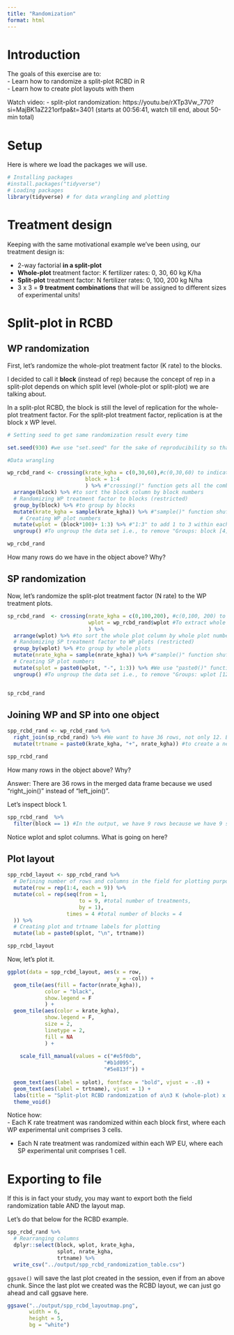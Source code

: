 ```yaml
---
title: "Randomization"
format: html
---
```


# Introduction  
The goals of this exercise are to:  
- Learn how to randomize a split-plot RCBD in R  
- Learn how to create plot layouts with them  

Watch video: - split-plot randomization: https://youtu.be/rXTp3Vw_770?si=MajBK1aZ221orfpa&t=3401 (starts at 00:56:41, watch till end, about 50-min total)

# Setup  
Here is where we load the packages we will use.  
```r
# Installing packages
#install.packages("tidyverse")
# Loading packages
library(tidyverse) # for data wrangling and plotting
```

# Treatment design  
Keeping with the same motivational example we've been using, our treatment design is:  

-   2-way factorial **in a split-plot**  
-   **Whole-plot** treatment factor: K fertilizer rates: 0, 30, 60 kg K/ha\
-   **Split-plot** treatment factor: N fertilizer rates: 0, 100, 200 kg N/ha\
-   3 x 3 = **9 treatment combinations** that will be assigned to different sizes of experimental units!  

# Split-plot in RCBD  
## WP randomization  
First, let's randomize the whole-plot treatment factor (K rate) to the blocks.  

I decided to call it **block** (instead of rep) because the concept of rep in a split-plot depends on which split level (whole-plot or split-plot) we are talking about.  

In a split-plot RCBD, the block is still the level of replication for the whole-plot treatment factor. For the split-plot treatment factor, replication is at the block x WP level.  

```r

# Setting seed to get same randomization result every time

set.seed(930) #we use "set.seed" for the sake of reproducibility so that the randomization does not shuffle and we get the exact same order of randomization each time we run this code chunk

#Data wrangling

wp_rcbd_rand <- crossing(krate_kgha = c(0,30,60),#c(0,30,60) to indicate 3 levels of potassium rate # I want to create all possible combinations of these 3 treatments with the blocks
                         block = 1:4
                         ) %>% #"crossing()" function gets all the combinations of two or more different things #
  arrange(block) %>% #to sort the block column by block numbers
  # Randomizing WP treatment factor to blocks (restricted) 
  group_by(block) %>% #to group by blocks
  mutate(krate_kgha = sample(krate_kgha)) %>% #"sample()" function shuffles/randomizes thing for us #To randomize the "krate_kgha" within each block
    # Creating WP plot numbers 
  mutate(wplot = (block*100)+ 1:3) %>% #"1:3" to add 1 to 3 within each combination of block numbers
  ungroup() #To ungroup the data set i.e., to remove "Groups: block [4]" i.e., to remove the grouping structure from behind the scene

wp_rcbd_rand
```

How many rows do we have in the object above? Why?  

## SP randomization  
Now, let's randomize the split-plot treatment factor (N rate) to the WP treatment plots.  
```r

sp_rcbd_rand  <- crossing(nrate_kgha = c(0,100,200), #c(0,100, 200) to indicate 3 levels of nitrogen rate # I want to create all possible combinations of these 3 nitrogen treatments with the whole plots
                          wplot = wp_rcbd_rand$wplot #To extract whole plots from the "wp_rcbd_rand" dataset that we previously created
                          ) %>%
  arrange(wplot) %>% #to sort the whole plot column by whole plot numbers
  # Randomizing SP treatment factor to WP plots (restricted)
  group_by(wplot) %>% #to group by whole plots
  mutate(nrate_kgha = sample(nrate_kgha)) %>% #"sample()" function shuffles/randomizes thing for us #to randomize whole plots according to nitrogen levels #To randomize the "nrate_kgha" within each whole plot #Here, I should NOT see the same nitrogen rate (for example, 0; I should not see 0 again) within the same whole plot
  # Creating SP plot numbers 
  mutate(splot = paste0(wplot, "-", 1:3)) %>% #We use "paste0()" function to combine strings i.e., to combine different values from different columns
  ungroup() #To ungroup the data set i.e., to remove "Groups: wplot [12]" i.e., to remove the grouping structure from behind the scene


sp_rcbd_rand
```

## Joining WP and SP into one object  

```r
spp_rcbd_rand <- wp_rcbd_rand %>%
  right_join(sp_rcbd_rand) %>% #We want to have 36 rows, not only 12. Because of that, we are gonna use "right_join()" instead of "left_join()". For "left_join()", it looks on the data set on the left of the pipe (spp_rcbd_rand <- wp_rcbd_rand), and then looks on the right side of the pipe (sp_rcbd_rand), then join them with the frame on the left of the pipe. So, if the data frame on the left starts with 12 rows, the combined data frame will have 12 rows. For "right_join()", it's the opposite. In this case, we are using the data frame which has 36 rows as our basis to merge. That's why we are using "right_join()" which will result in a merged data frame with 36 rows.
  mutate(trtname = paste0(krate_kgha, "+", nrate_kgha)) #to create a new column "trtname" in the dataset, which indicates the combination of "krate_kgha" and "prate_kgha"

spp_rcbd_rand
```

How many rows in the object above? Why?

Answer: There are 36 rows in the merged data frame because we used "right_join()" instead of "left_join()".

Let's inspect block 1.  

```r
spp_rcbd_rand  %>%
  filter(block == 1) #In the output, we have 9 rows because we have 9 split plot experimental units, with only 3 whole plot experimental units. This filtering is done to check that there is only 1 level of potassium (for example, 60) within each block for all 3 whole plots (e.g., 101, 102, 103) with all 3 levels of nitrogen rate in the same block
```

Notice wplot and splot columns. What is going on here?  

## Plot layout  
```r
spp_rcbd_layout <- spp_rcbd_rand %>%
  # Defining number of rows and columns in the field for plotting purposes
  mutate(row = rep(1:4, each = 9)) %>%
  mutate(col = rep(seq(from = 1, 
                       to = 9, #total number of treatments, 
                       by = 1), 
                   times = 4 #total number of blocks = 4
  )) %>%
  # Creating plot and trtname labels for plotting
  mutate(lab = paste0(splot, "\n", trtname))

spp_rcbd_layout
```

Now, let's plot it.
```r

ggplot(data = spp_rcbd_layout, aes(x = row, 
                                   y = -col)) +
  geom_tile(aes(fill = factor(nrate_kgha)),
            color = "black",
            show.legend = F
            ) +
  geom_tile(aes(color = krate_kgha),
            show.legend = F,
            size = 2,
            linetype = 2,
            fill = NA
            ) +
  
    scale_fill_manual(values = c("#e5f0db",
                               "#b1d095",
                               "#5e813f")) +
  
  geom_text(aes(label = splot), fontface = "bold", vjust = -.8) +
  geom_text(aes(label = trtname), vjust = 1) +
  labs(title = "Split-plot RCBD randomization of a\n3 K (whole-plot) x 3 N (split-plot) treatment design") +
  theme_void()

```

Notice how:  
  - Each K rate treatment was randomized within each block first, where each WP experimental unit comprises 3 cells. 
  
  - Each N rate treatment was randomized within each WP EU, where each SP experimental unit comprises 1 cell.  

# Exporting to file  
If this is in fact your study, you may want to export both the field randomization table AND the layout map.  

Let's do that below for the RCBD example.  

```r
spp_rcbd_rand %>%
  # Rearranging columns  
  dplyr::select(block, wplot, krate_kgha, 
                splot, nrate_kgha,
                trtname) %>%
  write_csv("../output/spp_rcbd_randomization_table.csv")


```

`ggsave()` will save the last plot created in the session, even if from an above chunk. Since the last plot we created was the RCBD layout, we can just go ahead and call ggsave here.  

```r
ggsave("../output/spp_rcbd_layoutmap.png",
       width = 6,
       height = 5,
       bg = "white")
```


